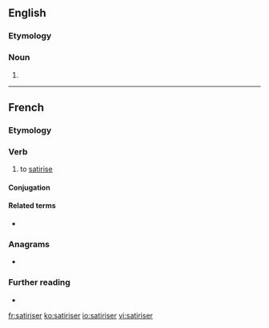 ==English==

===Etymology===
{{suffix|en|satirise|er}}

===Noun===
{{en-noun}}

# {{alt form|satirizer|lang=en}}

----

==French==

===Etymology===
{{suffix|satire|iser|lang=fr}}

===Verb===
{{fr-verb}}

# to [[satirise]]

====Conjugation====
{{fr-conj-auto}}

====Related terms====
* {{l|fr|satirique}}

===Anagrams===
* {{l|fr|irritasse}}

===Further reading===
* {{R:TLFi}}

[[fr:satiriser]]
[[ko:satiriser]]
[[io:satiriser]]
[[vi:satiriser]]